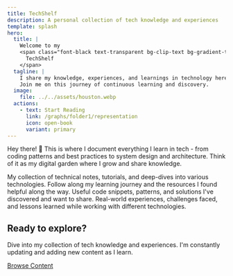 ```yaml
---
title: TechShelf
description: A personal collection of tech knowledge and experiences
template: splash
hero:
  title: |
    Welcome to my
    <span class="font-black text-transparent bg-clip-text bg-gradient-to-r from-teal-500 to-blue-500 dark:from-teal-300 dark:to-blue-300">
      TechShelf
    </span>
  tagline: |
    I share my knowledge, experiences, and learnings in technology here.
    Join me on this journey of continuous learning and discovery.
  image:
    file: ../../assets/houston.webp
  actions:
    - text: Start Reading
      link: /graphs/folder1/representation
      icon: open-book
      variant: primary
---
```



<div class="space-y-20">
  <section class="text-center max-w-3xl mx-auto">
    <p class="text-lg text-gray-600 dark:text-gray-300 leading-relaxed">
      Hey there! 👋 This is where I document everything I learn in tech - 
      from coding patterns and best practices to system design and architecture.
      Think of it as my digital garden where I grow and share knowledge.
    </p>
  </section>

  <section>
    <CardGrid stagger>
      <Card title="Tech Notes" icon="document">
        My collection of technical notes, tutorials, and deep-dives into various technologies.
      </Card>
      <Card title="Learning Path" icon="rocket">
        Follow along my learning journey and the resources I found helpful along the way.
      </Card>
      <Card title="Code Snippets" icon="code">
        Useful code snippets, patterns, and solutions I've discovered and want to share.
      </Card>
      <Card title="Experiences" icon="pencil">
        Real-world experiences, challenges faced, and lessons learned while working with different technologies.
      </Card>
    </CardGrid>
  </section>

  <section class="bg-gradient-to-b from-transparent via-teal-50 to-transparent dark:via-teal-900/10 py-12 -mx-8 px-8">
    <div class="text-center max-w-2xl mx-auto">
      <h2 class="text-2xl font-medium mb-4">Ready to explore?</h2>
      <p class="text-gray-600 dark:text-gray-300 mb-6">
        Dive into my collection of tech knowledge and experiences. I'm constantly updating and adding new content as I learn.
      </p>
      <a href="/graphs/folder1/representation" 
         class="inline-block px-8 py-3 bg-teal-600 hover:bg-teal-700 text-white rounded-lg transition-colors">
        Browse Content
      </a>
    </div>
  </section>
</div>
